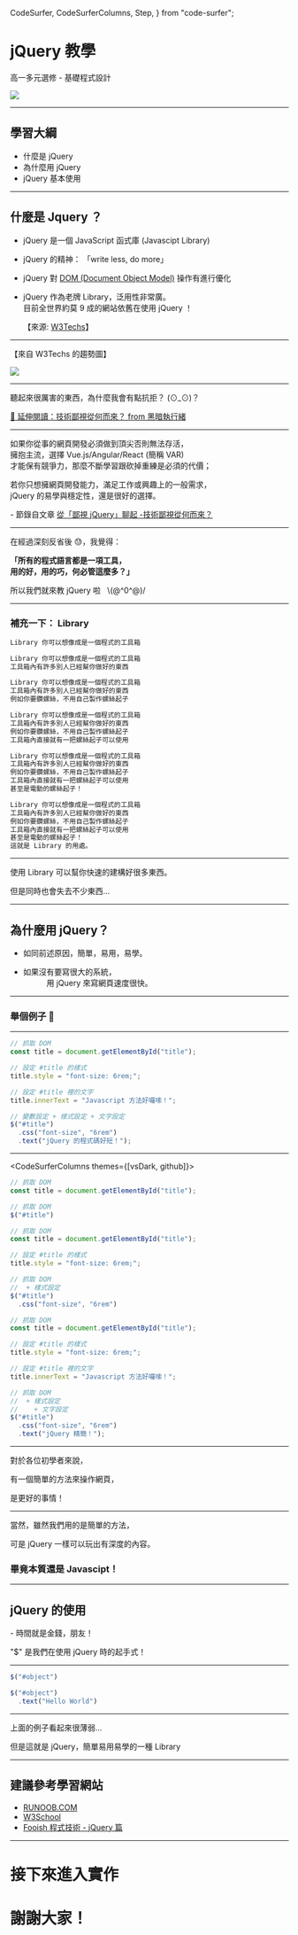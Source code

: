   CodeSurfer,
  CodeSurferColumns,
  Step,
} from "code-surfer";


# jQuery 教學

高一多元選修 - 基礎程式設計

![](<https://uploads-ssl.webflow.com/60d29cc33f302e8be91cf0e2/60e8289b4b17b7223e4d1cbd_5e7b0337d6f55f2d81ac9543_Blog%2520post%2520feature%2520img%2520(14).jpeg>)

---

## 學習大綱

- 什麼是 jQuery
- 為什麼用 jQuery
- jQuery 基本使用

---

## 什麼是 Jquery ？

- jQuery 是一個 JavaScript 函式庫 (Javascipt Library)
- jQuery 的精神： 「write less, do more」
- jQuery 對 [DOM (Document Object Model)](https://developer.mozilla.org/zh-TW/docs/Web/API/Document_Object_Model) 操作有進行優化
- jQuery 作為老牌 Library，泛用性非常廣。<br />目前全世界約莫 9 成的網站依舊在使用 jQuery ！

  【來源: [W3Techs](https://w3techs.com/technologies/history_overview/javascript_library/ms/y)】

---

【來自 W3Techs 的趨勢圖】

![](https://w3techs.com/diagram/history_overview/javascript_library/ms/y)

---

聽起來很厲害的東西，為什麼我會有點抗拒？ (⊙_⊙)？

[💭 延伸閱讀：技術鄙視從何而來？ from 黑暗執行緒](https://blog.darkthread.net/blog/jquery-dispise/)

---

如果你從事的網頁開發必須做到頂尖否則無法存活，<br />擁抱主流，選擇 Vue.js/Angular/React (簡稱 VAR) <br /> 才能保有競爭力，那麼不斷學習跟砍掉重練是必須的代價；

若你只想擁網頁開發能力，滿足工作或興趣上的一般需求，<br />jQuery 的易學與穩定性，還是很好的選擇。

\- 節錄自文章 [從「鄙視 jQuery」聊起 -技術鄙視從何而來？](https://blog.darkthread.net/blog/jquery-dispise/)

---

在經過深刻反省後 😓，我覺得：

**「所有的程式語言都是一項工具，<br />用的好，用的巧，何必管這麼多？」**

所以我們就來教 jQuery 啦 &nbsp; \\(@^0^@)/

---

### 補充一下： Library

<CodeSurfer>

```md
Library 你可以想像成是一個程式的工具箱
```

```md
Library 你可以想像成是一個程式的工具箱
工具箱內有許多別人已經幫你做好的東西
```

```md
Library 你可以想像成是一個程式的工具箱
工具箱內有許多別人已經幫你做好的東西
例如你要鑽螺絲，不用自己製作螺絲起子
```

```md
Library 你可以想像成是一個程式的工具箱
工具箱內有許多別人已經幫你做好的東西
例如你要鑽螺絲，不用自己製作螺絲起子
工具箱內直接就有一把螺絲起子可以使用
```

```md
Library 你可以想像成是一個程式的工具箱
工具箱內有許多別人已經幫你做好的東西
例如你要鑽螺絲，不用自己製作螺絲起子
工具箱內直接就有一把螺絲起子可以使用
甚至是電動的螺絲起子！
```

```md
Library 你可以想像成是一個程式的工具箱
工具箱內有許多別人已經幫你做好的東西
例如你要鑽螺絲，不用自己製作螺絲起子
工具箱內直接就有一把螺絲起子可以使用
甚至是電動的螺絲起子！
這就是 Library 的用處。
```

</CodeSurfer>

---

使用 Library 可以幫你快速的建構好很多東西。

但是同時也會失去不少東西...

---

## 為什麼用 jQuery？

- 如同前述原因，簡單，易用，易學。

- 如果沒有要寫很大的系統，<br />&emsp;&emsp;&emsp;用 jQuery 來寫網頁速度很快。

---

### 舉個例子 🌰

---

<CodeSurfer>

```js title="這是一段要針對 <h1 id='title'>...</h1> 的程式碼" subtitle="是不是挺囉嗦的？"
// 抓取 DOM
const title = document.getElementById("title");

// 設定 #title 的樣式
title.style = "font-size: 6rem;";

// 設定 #title 裡的文字
title.innerText = "Javascript 方法好囉嗦！";
```

```js title="但是我們改成 jQuery 的話呢？" subtitle="簡短好多！"
// 變數設定 + 樣式設定 + 文字設定
$("#title")
  .css("font-size", "6rem")
  .text("jQuery 的程式碼好短！");
```

</CodeSurfer>

---

<CodeSurferColumns themes={[vsDark, github]}>

<Step>

```js title="Javascipt 版本"
// 抓取 DOM
const title = document.getElementById("title");
```

```js title="jQuery 版本"
// 抓取 DOM 
$("#title")
```

</Step>

<Step>

```js title="Javascipt 版本"
// 抓取 DOM
const title = document.getElementById("title");

// 設定 #title 的樣式
title.style = "font-size: 6rem;";
```

```js title="jQuery 版本"
// 抓取 DOM 
//  + 樣式設定 
$("#title")
  .css("font-size", "6rem")
```

</Step>

<Step>

```js title="Javascipt 版本"
// 抓取 DOM
const title = document.getElementById("title");

// 設定 #title 的樣式
title.style = "font-size: 6rem;";

// 設定 #title 裡的文字
title.innerText = "Javascript 方法好囉嗦！";
```

```js title="jQuery 版本"
// 抓取 DOM 
//  + 樣式設定 
//    + 文字設定
$("#title")
  .css("font-size", "6rem")
  .text("jQuery 精簡！");
```

</Step>

</CodeSurferColumns>

---

對於各位初學者來說，

有一個簡單的方法來操作網頁，

是更好的事情！

---

當然，雖然我們用的是簡單的方法，

可是 jQuery 一樣可以玩出有深度的內容。

### 畢竟本質還是 Javascipt！

---

## jQuery 的使用

\- 時間就是金錢，朋友！

"$" 是我們在使用 jQuery 時的起手式！

---

<CodeSurfer>

```js title="利用 jQuery 操作 DOM 修改其內部文字" subtitle="呼叫指定的物件"
$("#object")
```

```js title="利用 jQuery 操作 DOM 修改其內部文字" subtitle="呼叫物件的方法 (jQuery 設定的)"
$("#object")
  .text("Hello World")
```

</CodeSurfer>

---

上面的例子看起來很薄弱...

但是這就是 jQuery，簡單易用易學的一種 Library

---

## 建議參考學習網站

- [RUNOOB.COM](https://www.runoob.com/jquery/jquery-tutorial.html)
- [W3School](https://www.w3schools.com/jquery/default.asp)
- [Fooish 程式技術 - jQuery 篇](https://www.fooish.com/jquery/)

---

# **接下來進入實作**

# **謝謝大家！**